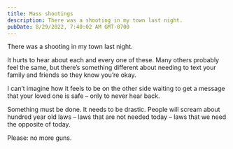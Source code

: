 ```yaml
---
title: Mass shootings
description: There was a shooting in my town last night.
pubDate: 8/29/2022, 7:40:02 AM GMT-0700
---
```


There was a shooting in my town last night.

It hurts to hear about each and every one of these. Many others probably feel the same, but there’s something different about needing to text your family and friends so they know you’re okay.

I can’t imagine how it feels to be on the other side waiting to get a message that your loved one is safe – only to never hear back.

Something must be done. It needs to be drastic. People will scream about hundred year old laws – laws that are not needed today – laws that we need the opposite of today.

Please: no more guns.
